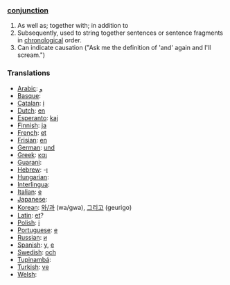 ===[[conjunction]]===

# As well as; together with; in addition to
# Subsequently, used to string together sentences or sentence fragments in [[chronological]] order.
# Can indicate causation ("Ask me the definition of 'and' again and I'll scream.")

===Translations===

*[[Arabic]]: [[و]]
*[[Basque]]: [[]]
*[[Catalan]]: [[i]]
*[[Dutch]]: [[en]]
*[[Esperanto]]: [[kaj]]
*[[Finnish]]: [[ja]]
*[[French]]: [[et]]
*[[Frisian]]: [[en]]
*[[German]]: [[und]]
*[[Greek]]: [[και]]
*[[Guarani]]: [[]]
*[[Hebrew]]: -[[ו]]
*[[Hungarian]]: [[]]
*[[Interlingua]]: [[]]
*[[Italian]]: [[e]]
*[[Japanese]]: [[]]
*[[Korean]]: [[와/과]] (wa/gwa), [[그리고]] (geurigo)
*[[Latin]]: [[et]]?
*[[Polish]]: [[i]]
*[[Portuguese]]: [[e]]
*[[Russian]]: [[и]]
*[[Spanish]]: [[y]], [[e]]
*[[Swedish]]: [[och]]
*[[Tupinambá]]: [[]]
*[[Turkish]]: [[ve]]
*[[Welsh]]: [[]]